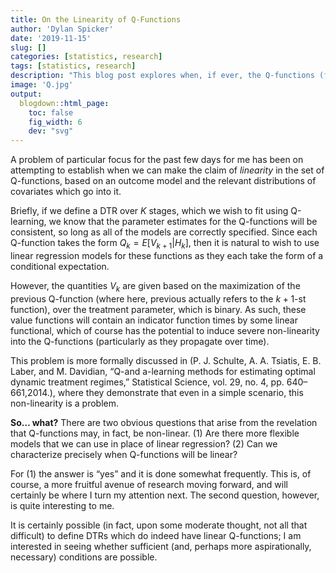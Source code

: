 ```yaml
---
title: On the Linearity of Q-Functions
author: 'Dylan Spicker'
date: '2019-11-15'
slug: []
categories: [statistics, research]
tags: [statistics, research]
description: "This blog post explores when, if ever, the Q-functions (from DTRs) can be linear."
image: 'Q.jpg'
output:
  blogdown::html_page:
    toc: false
    fig_width: 6
    dev: "svg"
---
```

A problem of particular focus for the past few days for me has been on attempting to establish when we can make the claim of *linearity* in the set of Q-functions, based on an outcome model and the relevant distributions of covariates which go into it.

Briefly, if we define a DTR over $K$ stages, which we wish to fit using Q-learning, we know that the parameter estimates for the Q-functions will be consistent, so long as all of the models are correctly specified. Since each Q-function takes the form $Q_k = E[V_{k+1}|H_k]$, then it is natural to wish to use linear regression models for these functions as they each take the form of a conditional expectation. 

However, the quantities $V_{k}$ are given based on the maximization of the previous Q-function (where here, previous actually refers to the $k+1$-st function), over the treatment parameter, which is binary. As such, these value functions will contain an indicator function times by some linear functional, which of course has the potential to induce severe non-linearity into the Q-functions (particularly as they propagate over time).

This problem is more formally discussed in (P. J. Schulte, A. A. Tsiatis, E. B. Laber, and M. Davidian, "Q-and a-learning methods for estimating optimal dynamic treatment regimes," Statistical Science, vol. 29, no. 4, pp. 640–661,2014.), where they demonstrate that even in a simple scenario, this non-linearity is a problem.

**So... what?**
There are two obvious questions that arise from the revelation that Q-functions may, in fact, be non-linear. (1) Are there more flexible models that we can use in place of linear regression? (2) Can we characterize precisely when Q-functions will be linear?

For (1) the answer is "yes" and it is done somewhat frequently. This is, of course, a more fruitful avenue of research moving forward, and will certainly be where I turn my attention next. The second question, however, is quite interesting to me. 

It is certainly possible (in fact, upon some moderate thought, not all that difficult) to define DTRs which do indeed have linear Q-functions; I am interested in seeing whether sufficient (and, perhaps more aspirationally, necessary) conditions are possible. 